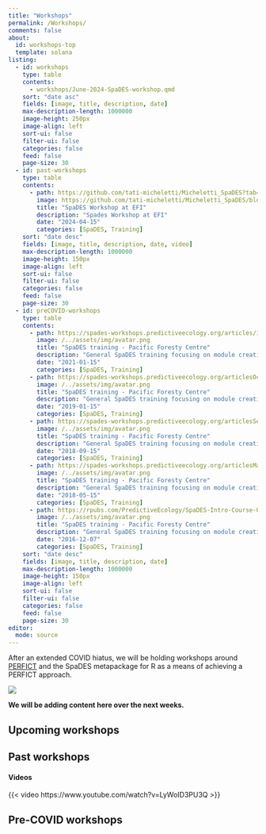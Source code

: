 ```yaml
---
title: "Workshops"
permalink: /Workshops/
comments: false
about: 
  id: workshops-top
  template: solana
listing: 
  - id: workshops
    type: table
    contents: 
      - workshops/June-2024-SpaDES-workshop.qmd
    sort: "date asc"
    fields: [image, title, description, date]
    max-description-length: 1000000
    image-height: 250px
    image-align: left
    sort-ui: false
    filter-ui: false
    categories: false
    feed: false
    page-size: 30
  - id: past-workshops
    type: table
    contents: 
      - path: https://github.com/tati-micheletti/Micheletti_SpaDES?tab=readme-ov-file#creating-and-integrating-simple-models-in-spades
        image: https://github.com/tati-micheletti/Micheletti_SpaDES/blob/main/figures/forecastedAbundance.png?raw=true
        title: "SpaDES Workshop at EFI"
        description: "Spades Workshop at EFI"
        date: "2024-04-15"
        categories: [SpaDES, Training]
    sort: "date desc"
    fields: [image, title, description, date, video]
    max-description-length: 1000000
    image-height: 150px
    image-align: left
    sort-ui: false
    filter-ui: false
    categories: false
    feed: false
    page-size: 30
  - id: preCOVID-workshops
    type: table
    contents: 
      - path: https://spades-workshops.predictiveecology.org/articles/index.html
        image: /../assets/img/avatar.png
        title: "SpaDES training - Pacific Foresty Centre"
        description: "General SpaDES training focusing on module creation"
        date: "2021-01-15"
        categories: [SpaDES, Training]        
      - path: https://spades-workshops.predictiveecology.org/articlesOct2019/index.html
        image: /../assets/img/avatar.png
        title: "SpaDES training - Pacific Foresty Centre"
        description: "General SpaDES training focusing on module creation"
        date: "2019-01-15"
        categories: [SpaDES, Training]        
      - path: https://spades-workshops.predictiveecology.org/articlesSept2018/index.html
        image: /../assets/img/avatar.png
        title: "SpaDES training - Pacific Foresty Centre"
        description: "General SpaDES training focusing on module creation"
        date: "2018-09-15"
        categories: [SpaDES, Training]        
      - path: https://spades-workshops.predictiveecology.org/articlesMay2018/index.html
        image: /../assets/img/avatar.png
        title: "SpaDES training - Pacific Foresty Centre"
        description: "General SpaDES training focusing on module creation"
        date: "2018-05-15"
        categories: [SpaDES, Training]        
      - path: https://rpubs.com/PredictiveEcology/SpaDES-Intro-Course-Outline
        image: /../assets/img/avatar.png
        title: "SpaDES training - Pacific Foresty Centre"
        description: "General SpaDES training focusing on module creation"
        date: "2016-12-07"
        categories: [SpaDES, Training]        
    sort: "date desc"
    fields: [image, title, description, date]
    max-description-length: 1000000
    image-height: 150px
    image-align: left
    sort-ui: false
    filter-ui: false
    categories: false
    feed: false
    page-size: 30
editor: 
  mode: source    
---
```


::: {#workshops-top}
:::

::: {layout="[[60,40], [100]]"}
After an extended COVID hiatus, we will be holding workshops around
[PERFICT](https://onlinelibrary.wiley.com/doi/full/10.1111/ele.13994)
and the SpaDES metapackage for R as a means of achieving a PERFICT
approach.

[![](https://onlinelibrary.wiley.com/cms/asset/680b22bc-1a97-4ab6-8f90-6fd1557e9e27/ele13994-fig-0001-m.jpg)](https://onlinelibrary.wiley.com/doi/full/10.1111/ele.13994)

**We will be adding content here over the next weeks.**
:::

## Upcoming workshops

::: {#workshops}
:::

## Past workshops

::: {#past-workshops}
:::

#### Videos

{{< video https://www.youtube.com/watch?v=LyWoID3PU3Q >}}

## Pre-COVID workshops

::: {#preCOVID-workshops}
:::
